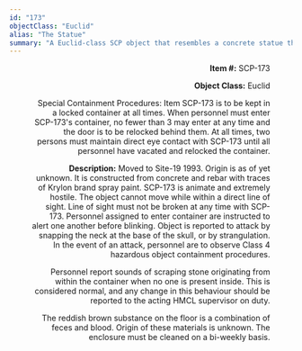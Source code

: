 ```yaml
---
id: "173"
objectClass: "Euclid"
alias: "The Statue"
summary: "A Euclid-class SCP object that resembles a concrete statue that can move at incredible speeds and will attack anyone within its line of sight, but can be temporarily contained by people looking at it."
---
```


<Figure
  width={1200}
  height={981}
  publicId="id/173/1_jqnipl.png"
  alt="SCP-173 in containment"
  align="right"
/>

**Item #:** SCP-173

**Object Class:** Euclid

Special Containment Procedures: Item SCP-173 is to be kept in a locked container at all times. When personnel must enter SCP-173's container, no fewer than 3 may enter at any time and the door is to be relocked behind them. At all times, two persons must maintain direct eye contact with SCP-173 until all personnel have vacated and relocked the container.

**Description:** Moved to Site-19 1993. Origin is as of yet unknown. It is constructed from concrete and rebar with traces of Krylon brand spray paint. SCP-173 is animate and extremely hostile. The object cannot move while within a direct line of sight. Line of sight must not be broken at any time with SCP-173. Personnel assigned to enter container are instructed to alert one another before blinking. Object is reported to attack by snapping the neck at the base of the skull, or by strangulation. In the event of an attack, personnel are to observe Class 4 hazardous object containment procedures.

Personnel report sounds of scraping stone originating from within the container when no one is present inside. This is considered normal, and any change in this behaviour should be reported to the acting HMCL supervisor on duty.

The reddish brown substance on the floor is a combination of feces and blood. Origin of these materials is unknown. The enclosure must be cleaned on a bi-weekly basis.
